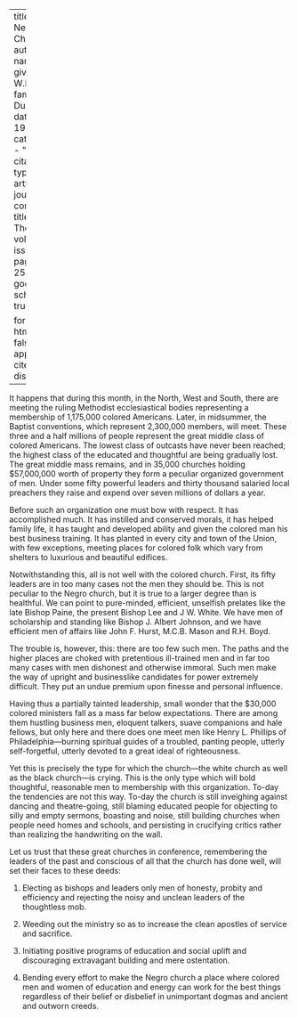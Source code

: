 
---
title: 'The Negro Church'
author:
  - name:
      given: W.E.B.
      family: Du Bois
date: May 1912
categories: 
  - ""
citation: 
  type: article-journal
  container-title: The Crisis
  volume: 4
  issue: 1
  page: 24-25
google-scholar: true

format:
  html:
    toc: false
    appendix-cite-as: display
---



It happens that during this month, in the North, West and South, there
are meeting the ruling Methodist ecclesiastical bodies representing a
membership of 1,175,000 colored Americans. Later, in midsummer, the
Baptist conventions, which represent 2,300,000 members, will meet. These
three and a half millions of people represent the great middle class of
colored Americans. The lowest class of outcasts have never been reached;
the highest class of the educated and thoughtful are being gradually
lost. The great middle mass remains, and in 35,000 churches holding
\$57,000,000 worth of property they form a peculiar organized government
of men. Under some fifty powerful leaders and thirty thousand salaried
local preachers they raise and expend over seven millions of dollars a
year.

Before such an organization one must bow with respect. It has
accomplished much. It has instilled and conserved morals, it has helped
family life, it has taught and developed ability and given the colored
man his best business training. It has planted in every city and town of
the Union, with few exceptions, meeting places for colored folk which
vary from shelters to luxurious and beautiful edifices.

Notwithstanding this, all is not well with the colored church. First,
its fifty leaders are in too many cases not the men they should be. This
is not peculiar
to the Negro church, but it is true to a larger degree than is
healthful. We can point to pure-minded, efficient, unselfish prelates
like the late Bishop Paine, the present Bishop Lee and J W. White. We
have men of scholarship and standing like Bishop J. Albert Johnson, and
we have efficient men of affairs like John F. Hurst, M.C.B. Mason and
R.H. Boyd.

The trouble is, however, this: there are too few such men. The paths and
the higher places are choked with pretentious ill-trained men and in far
too many cases with men dishonest and otherwise immoral. Such men make
the way of upright and businesslike candidates for power extremely
difficult. They put an undue premium upon finesse and personal
influence.

Having thus a partially tainted leadership, small wonder that the
\$30,000 colored ministers fall as a mass far below expectations. There
are among them hustling business men, eloquent talkers, suave companions
and hale fellows, but only here and there does one meet men like Henry
L. Phillips of Philadelphia---burning spiritual guides of a troubled,
panting people, utterly self-forgetful, utterly devoted to a great ideal
of righteousness.

Yet this is precisely the type for which the church---the white church
as well as the black church---is crying. This is the only type which
will bold thoughtful, reasonable men to membership with this
organization. To-day the tendencies are not this way. To-day the church
is still inveighing against dancing and theatre-going, still blaming
educated people for objecting to silly and empty sermons, boasting and
noise, still building churches when people need homes and schools, and
persisting in crucifying critics rather than realizing the handwriting
on the wall.

Let us trust that these great churches in conference, remembering the
leaders of the past and conscious of all that the church has done well,
will set their faces to these deeds:

1.  Electing as bishops and leaders only men of honesty, probity and
efficiency and rejecting the noisy and unclean leaders of the
thoughtless mob.

2.  Weeding out the ministry so as to increase the clean apostles of
service and sacrifice.

3.  Initiating positive programs of education and social uplift and
discouraging extravagant building and mere ostentation.

4.  Bending every effort to make the Negro church a place where colored
men and women of education and energy can work for the best things
regardless of their belief or disbelief in unimportant dogmas and
ancient and outworn creeds.

